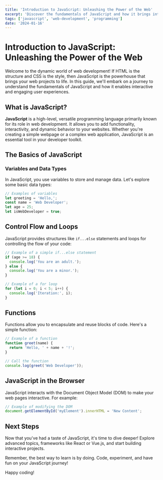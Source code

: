 ```yaml
---
title: 'Introduction to JavaScript: Unleashing the Power of the Web'
excerpt: 'Discover the fundamentals of JavaScript and how it brings interactivity to your web projects.'
tags: ['javascript', 'web-development', 'programming']
date: '2024-01-16'
---
```


# Introduction to JavaScript: Unleashing the Power of the Web

Welcome to the dynamic world of web development! If HTML is the structure and CSS is the style, then JavaScript is the powerhouse that brings your web projects to life. In this guide, we'll embark on a journey to understand the fundamentals of JavaScript and how it enables interactive and engaging user experiences.

## What is JavaScript?

**JavaScript** is a high-level, versatile programming language primarily known for its role in web development. It allows you to add functionality, interactivity, and dynamic behavior to your websites. Whether you're creating a simple webpage or a complex web application, JavaScript is an essential tool in your developer toolkit.

## The Basics of JavaScript

### Variables and Data Types

In JavaScript, you use variables to store and manage data. Let's explore some basic data types:

```javascript
// Examples of variables
let greeting = 'Hello,';
const name = 'Web Developer';
let age = 25;
let isWebDeveloper = true;
```
## Control Flow and Loops

JavaScript provides structures like `if...else` statements and loops for controlling the flow of your code:

```javascript
// Example of a simple if...else statement
if (age >= 18) {
  console.log('You are an adult.');
} else {
  console.log('You are a minor.');
}

// Example of a for loop
for (let i = 0; i < 5; i++) {
  console.log('Iteration:', i);
}
```

## Functions
Functions allow you to encapsulate and reuse blocks of code. Here's a simple function:

```javascript
// Example of a function
function greet(name) {
  return 'Hello, ' + name + '!';
}

// Call the function
console.log(greet('Web Developer'));
```

## JavaScript in the Browser
JavaScript interacts with the Document Object Model (DOM) to make your web pages interactive. For example:

```javascript
// Example of modifying the DOM
document.getElementById('myElement').innerHTML = 'New Content';
```

## Next Steps
Now that you've had a taste of JavaScript, it's time to dive deeper! Explore advanced topics, frameworks like React or Vue.js, and start building interactive projects.

Remember, the best way to learn is by doing. Code, experiment, and have fun on your JavaScript journey!

Happy coding!